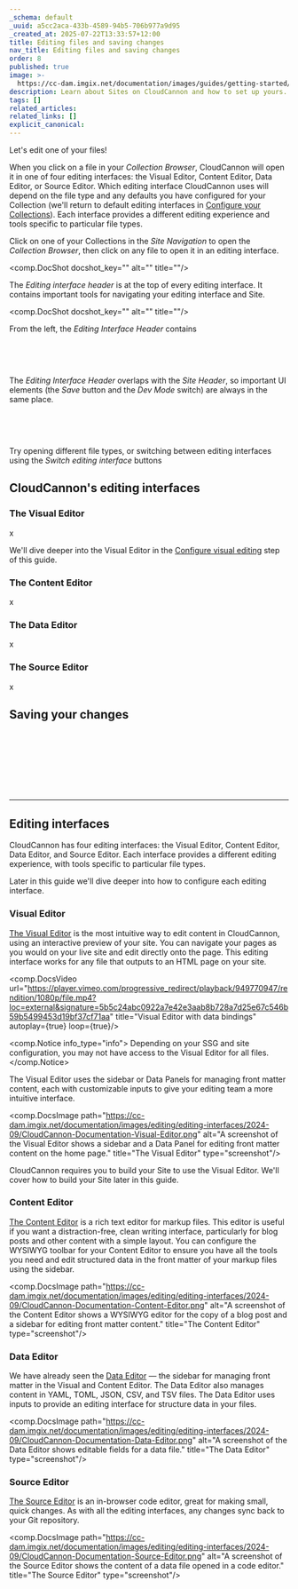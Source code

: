 ```yaml
---
_schema: default
_uuid: a5cc2aca-433b-4589-94b5-706b977a9d95
_created_at: 2025-07-22T13:33:57+12:00
title: Editing files and saving changes
nav_title: Editing files and saving changes
order: 8
published: true
image: >-
  https://cc-dam.imgix.net/documentation/images/guides/getting-started/guide-thumbnails/CloudCannon-Getting-Started-Thumbnail-Universal.png
description: Learn about Sites on CloudCannon and how to set up yours.
tags: []
related_articles:
related_links: []
explicit_canonical:
---
```

Let's edit one of your files!

When you click on a file in your *Collection Browser*, CloudCannon will open it in one of four editing interfaces: the Visual Editor, Content Editor, Data Editor, or Source Editor. Which editing interface CloudCannon uses will depend on the file type and any defaults you have configured for your Collection (we'll return to default editing interfaces in [Configure your Collections](/documentation/guides/getting-started/configure-your-collections/)). Each interface provides a different editing experience and tools specific to particular file types.

Click on one of your Collections in the *Site Navigation* to open the *Collection Browser*, then click on any file to open it in an editing interface.

<comp.DocShot docshot_key="" alt="" title=""/>

The *Editing interface header* is at the top of every editing interface. It contains important tools for navigating your editing interface and Site.

<comp.DocShot docshot_key="" alt="" title=""/>

From the left, the *Editing Interface Header* contains

&nbsp;

&nbsp;

The *Editing Interface Header* overlaps with the *Site Header*, so important UI elements (the *Save* button and the *Dev Mode* switch) are always in the same place.

&nbsp;

&nbsp;

Try opening different file types, or switching between editing interfaces using the *Switch editing interface* buttons

## CloudCannon's editing interfaces

### The Visual Editor

x

We'll dive deeper into the Visual Editor in the [Configure visual editing](/documentation/guides/getting-started/configure-visual-editing/) step of this guide.

### The Content Editor

x

### The Data Editor

x

### The Source Editor

x

## Saving your changes

&nbsp;

&nbsp;

&nbsp;

&nbsp;

---

## Editing interfaces

CloudCannon has four editing interfaces: the Visual Editor, Content Editor, Data Editor, and Source Editor. Each interface provides a different editing experience, with tools specific to particular file types.

Later in this guide we'll dive deeper into how to configure each editing interface.

### Visual Editor

[The Visual Editor](/documentation/articles/the-visual-editor/) is the most intuitive way to edit content in CloudCannon, using an interactive preview of your site. You can navigate your pages as you would on your live site and edit directly onto the page. This editing interface works for any file that outputs to an HTML page on your site.

<comp.DocsVideo url="https://player.vimeo.com/progressive_redirect/playback/949770947/rendition/1080p/file.mp4?loc=external&signature=5b5c24abc0922a7e42e3aab8b728a7d25e67c546b59b5499453d19bf37cf71aa" title="Visual Editor with data bindings" autoplay={true} loop={true}/>

<comp.Notice info_type="info">
  Depending on your SSG and site configuration, you may not have access to the Visual Editor for all files.
</comp.Notice>

The Visual Editor uses the sidebar or Data Panels for managing front matter content, each with customizable inputs to give your editing team a more intuitive interface.

<comp.DocsImage path="https://cc-dam.imgix.net/documentation/images/editing/editing-interfaces/2024-09/CloudCannon-Documentation-Visual-Editor.png" alt="A screenshot of the Visual Editor shows a sidebar and a Data Panel for editing front matter content on the home page." title="The Visual Editor" type="screenshot"/>

CloudCannon requires you to build your Site to use the Visual Editor. We'll cover how to build your Site later in this guide.

### Content Editor

[The Content Editor](/documentation/articles/the-content-editor/) is a rich text editor for markup files. This editor is useful if you want a distraction-free, clean writing interface, particularly for blog posts and other content with a simple layout. You can configure the WYSIWYG toolbar for your Content Editor to ensure you have all the tools you need and edit structured data in the front matter of your markup files using the sidebar.

<comp.DocsImage path="https://cc-dam.imgix.net/documentation/images/editing/editing-interfaces/2024-09/CloudCannon-Documentation-Content-Editor.png" alt="A screenshot of the Content Editor shows a WYSIWYG editor for the copy of a blog post and a sidebar for editing front matter content." title="The Content Editor" type="screenshot"/>

### Data Editor

We have already seen the [Data Editor](/documentation/articles/the-data-editor/) — the sidebar for managing front matter in the Visual and Content Editor. The Data Editor also manages content in YAML, TOML, JSON, CSV, and TSV files. The Data Editor uses inputs to provide an editing interface for structure data in your files.

<comp.DocsImage path="https://cc-dam.imgix.net/documentation/images/editing/editing-interfaces/2024-09/CloudCannon-Documentation-Data-Editor.png" alt="A screenshot of the Data Editor shows editable fields for a data file." title="The Data Editor" type="screenshot"/>

### Source Editor

[The Source Editor](/documentation/articles/the-source-editor/) is an in-browser code editor, great for making small, quick changes. As with all the editing interfaces, any changes sync back to your Git repository.

<comp.DocsImage path="https://cc-dam.imgix.net/documentation/images/editing/editing-interfaces/2024-09/CloudCannon-Documentation-Source-Editor.png" alt="A screenshot of the Source Editor shows the content of a data file opened in a code editor." title="The Source Editor" type="screenshot"/>